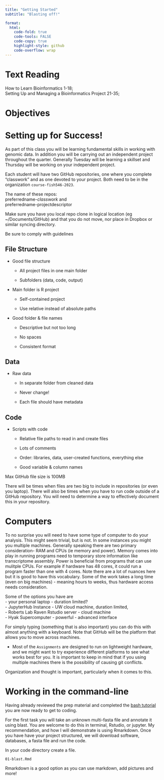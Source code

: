 ```yaml
---
title: "Getting Started"
subtitle: "Blasting off!"

format:
  html:
    code-fold: true
    code-tools: FALSE
    code-copy: true
    highlight-style: github
    code-overflow: wrap
---
```


# Text Reading

How to Learn Bioinformatics 1-18;\
Setting Up and Managing a Bioinformatics Project 21-35;\

# Objectives

# Setting up for Success!

As part of this class you will be learning fundamental skills in working with genomic data. In addition you will be carrying out an independent project throughout the quarter. Generally Tuesday will be learning a skillset and Thursday will be working on your independent project.

Each student will have two GitHub repositories, one where you complete "classwork" and as one devoted to your project. Both need to be in the organization `course-fish546-2023`.

The name of these repos:\
preferredname-*classwork* and\
preferredname-projectdescriptor

::: callout-important
Make sure you have you local repo clone in logical location (eg \~/Documents/GitHub) and that you do not move, nor place in Dropbox or similar syncing directory.
:::

Be sure to comply with guidelines

::: panel-tabset
## File Structure

-   Good file structure

    -   All project files in one main folder

    -   Subfolders (data, code, output)

-   Main folder is R project

    -   Self-contained project

    -   Use relative instead of absolute paths

-   Good folder & file names

    -   Descriptive but not too long

    -   No spaces

    -   Consistent format

## Data

-   Raw data

    -   In separate folder from cleaned data

    -   Never change!

    -   Each file should have metadata

## Code

-   Scripts with code

    -   Relative file paths to read in and create files

    -   Lots of comments

    -   Order: libraries, data, user-created functions, everything else

    -   Good variable & column names
:::

::: callout-warning
Max GitHub file size is 100MB
:::

There will be times when files are two big to include in repositories (or even you laptop). There will also be times when you have to run code outside of a GitHub repository. You will need to determine a way to effectively document this in your repository.

# Computers

To no surprise you will need to have some type of computer to do your analysis. This might seem trivial, but is not. In some instances you might you multiple machines. Generally speaking there are two primary consideration- RAM and CPUs (ie memory and power). Memory comes into play in running programs need to temporary store information like transcriptome assembly. Power is beneficial from programs that can use mulitple CPUs. For example if hardware has 48 cores, it could run a program faster than one with 4 cores. Note there are a lot of nuances here but it is good to have this vocabulary. Some of the work takes a long time (even on big machines) - meaning hours to weeks, thus hardware access needs consideration.

Some of the options you have are\
- your personal laptop - duration limited?\
- JupyterHub Instance - UW cloud machine, duration limited,\
- Roberts Lab Raven Rstudio server - cloud machine\
- Hyak Supercomputer - powerful - advanced interface

For simply typing (something that is also important) you can do this with almost anything with a keyboard. Note that GitHub will be the platform that allows you to move across machines.

-   Most of the `Assignments` are designed to run on lightweight hardware, and we might want to try experience different platforms to see what works best for you. It is important to keep in mind that if you using multiple machines there is the possibility of causing git conflicts.

Organization and thought is important, particularly when it comes to this.

# Working in the command-line

Having already reviewed the prep material and completed the [bash tutorial](https://sr320.github.io/course-fish546-2023/assignments/00-bash.html) you are now ready to get to coding.

For the first task you will take an unknown multi-fasta file and annotate it using blast. You are welcome to do this in terminal, Rstudio, or jupyter. My recommendation, and how I will demonstrate is using Rmarkdown. Once you have have your project structured, we will download software, databases, a fasta file and run the code.

In your code directory create a file.

`01-blast.Rmd`

::: callout-tip
Rmarkdown is a good option as you can use markdown, add pictures and more!
:::
